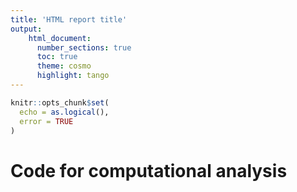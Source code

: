 ```yaml
---
title: 'HTML report title'
output:
    html_document:
      number_sections: true
      toc: true
      theme: cosmo
      highlight: tango
---
```


```r
knitr::opts_chunk$set(
  echo = as.logical(), 
  error = TRUE
)
```


# Code for computational analysis

```r

```

```r

```


